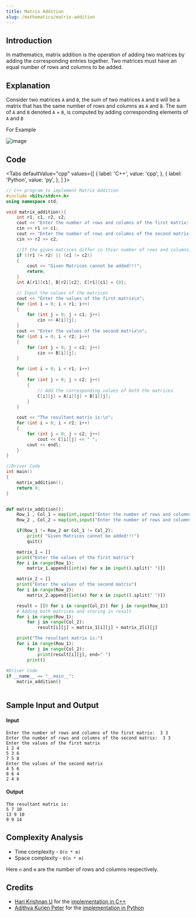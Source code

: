 ```yaml
---
title: Matrix Addition
slug: /mathematics/matrix-addition
---
```


## Introduction

In mathematics, matrix addition is the operation of adding two matrices by adding the corresponding entries together. Two matrices must have an equal number of rows and columns to be added.

## Explanation

Consider two matrices `A` and `B`, the sum of two matrices `A` and `B` will be a matrix that has the same number of rows and columns as `A` and `B`. The sum of `A` and `B` denoted `A` + `B`, is computed by adding corresponding elements of `A` and `B`
 
For Example 

![image](https://i.postimg.cc/Jn8yyrzg/image.png)

## Code


<Tabs
  defaultValue="cpp"
  values={[
    { label: 'C++', value: 'cpp', },
    { label: 'Python', value: 'py', },
  ]
}>

<TabItem value="cpp">

```cpp
// C++ program to implement Matrix Addition
#include <bits/stdc++.h>
using namespace std;

void matrix_addition(){
    int r1, c1, r2, c2;
    cout << "Enter the number of rows and columns of the first matrix:  ";
    cin >> r1 >> c1;
    cout << "Enter the number of rows and columns of the second matrix: ";
    cin >> r2 >> c2;

    //If the given matrices differ in thier number of rows and columns, they cannot be added
    if ((r1 != r2) || (c1 != c2))
    {
        cout << "Given Matrices cannot be added!!!";
        return;
    }
    int A[r1][c1], B[r2][c2], C[r1][c1] = {0};

    // Input the values of the matrices
    cout << "Enter the values of the first matrix\n";
    for (int i = 0; i < r1; i++)
    {
        for (int j = 0; j < c1; j++)
            cin >> A[i][j];
    }
    cout << "Enter the values of the second matrix\n";
    for (int i = 0; i < r2; i++)
    {
        for (int j = 0; j < c2; j++)
            cin >> B[i][j];
    }

    for (int i = 0; i < r1; i++)
    {
        for (int j = 0; j < c2; j++)
        {
            // Add the corresponding values of both the matrices
            C[i][j] = A[i][j] + B[i][j];
        }
    }

    cout << "The resultant matrix is:\n";
    for (int i = 0; i < r2; i++)
    {
        for (int j = 0; j < c2; j++)
            cout << C[i][j] << " ";
        cout << endl;
    }
}

//Driver Code
int main()
{
    matrix_addition();
    return 0;
}

```

</TabItem>
<TabItem value="py">

```python

def matrix_addition():
    Row_1 , Col_1 = map(int,input("Enter the number of rows and columns of the first matrix:  ").split(" "))
    Row_2 , Col_2 = map(int,input("Enter the number of rows and columns of the second matrix:  ").split(" "))

    if(Row_1 != Row_2 or Col_1 != Col_2):
        print( "Given Matrices cannot be added!!!")
        quit()

    matrix_1 = []
    print("Enter the values of the first matrix")
    for i in range(Row_1):
        matrix_1.append([int(x) for x in input().split(" ")])

    matrix_2 = []
    print("Enter the values of the second matrix")
    for i in range(Row_2):
        matrix_2.append([int(x) for x in input().split(" ")])

    result = [[0 for i in range(Col_2)] for j in range(Row_1)]
    # Adding both matrices and storing in result
    for i in range(Row_1):
        for j in range(Col_2):
            result[i][j] = matrix_1[i][j] + matrix_2[i][j]

    print("The resultant matrix is:")
    for i in range(Row_1):
        for j in range(Col_2):
            print(result[i][j], end=" ")
        print()
        
#Driver Code
if __name__ == "__main__":
    matrix_addition()
    
```

</TabItem>
</Tabs>

## Sample Input and Output

#### Input

```
Enter the number of rows and columns of the first matrix:  3 3
Enter the number of rows and columns of the second matrix:  3 3
Enter the values of the first matrix
1 2 4
5 3 6
7 5 8
Enter the values of the second matrix
4 5 6
8 6 4
2 4 6
```

#### Output

```
The resultant matrix is:
5 7 10
13 9 10
9 9 14
```

## Complexity Analysis

- Time complexity - `O(n * m)`
- Space complexity - `O(n * m)`

Here `n` and `m` are the number of rows and columns respectively.

## Credits

-   [Hari Krishnan U](https://github.com/Harikrishnan6336) for the [implementation in C++](https://github.com/TesseractCoding/NeoAlgo/blob/master/C-Plus-Plus/math/matrix_addition.cpp)
-   [Adithya Kurien Peter](https://github.com/aaadddiii) for the [implementation in Python](https://github.com/TesseractCoding/NeoAlgo/blob/master/Python/math/Matrix_addition.py)
